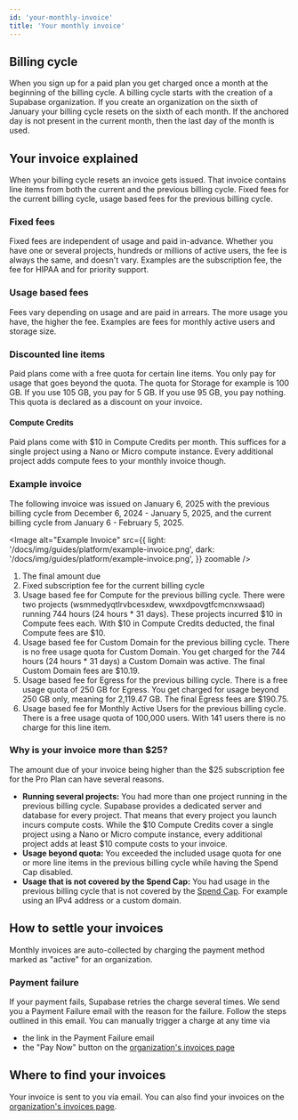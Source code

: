 ```yaml
---
id: 'your-monthly-invoice'
title: 'Your monthly invoice'
---
```


## Billing cycle
When you sign up for a paid plan you get charged once a month at the beginning of the billing cycle. A billing cycle starts with the creation of a Supabase organization. If you create an organization on the sixth of January your billing cycle resets on the sixth of each month. If the anchored day is not present in the current month, then the last day of the month is used.

## Your invoice explained
When your billing cycle resets an invoice gets issued. That invoice contains line items from both the current and the previous billing cycle. Fixed fees for the current billing cycle, usage based fees for the previous billing cycle.

### Fixed fees
Fixed fees are independent of usage and paid in-advance. Whether you have one or several projects, hundreds or millions of active users, the fee is always the same, and doesn't vary. Examples are the subscription fee, the fee for HIPAA and for priority support.

### Usage based fees
Fees vary depending on usage and are paid in arrears. The more usage you have, the higher the fee. Examples are fees for monthly active users and storage size.

### Discounted line items
Paid plans come with a free quota for certain line items. You only pay for usage that goes beyond the quota. The quota for Storage for example is 100 GB. If you use 105 GB, you pay for 5 GB. If you use 95 GB, you pay nothing. This quota is declared as a discount on your invoice.

#### Compute Credits
Paid plans come with $10 in Compute Credits per month. This suffices for a single project using a Nano or Micro compute instance. Every additional project adds compute fees to your monthly invoice though.

### Example invoice
The following invoice was issued on January 6, 2025 with the previous billing cycle from December 6, 2024 - January 5, 2025, and the current billing cycle from January 6 - February 5, 2025.

<Image
  alt="Example Invoice"
  src={{
    light: '/docs/img/guides/platform/example-invoice.png',
    dark: '/docs/img/guides/platform/example-invoice.png',
  }}
  zoomable
/>

1) The final amount due
2) Fixed subscription fee for the current billing cycle
3) Usage based fee for Compute for the previous billing cycle. There were two projects (wsmmedyqtlrvbcesxdew, wwxdpovgtfcmcnxwsaad) running 744 hours (24 hours * 31 days). These projects incurred $10 in Compute fees each. With $10 in Compute Credits deducted, the final Compute fees are $10.
4) Usage based fee for Custom Domain for the previous billing cycle. There is no free usage quota for Custom Domain. You get charged for the 744 hours (24 hours * 31 days) a Custom Domain was active. The final Custom Domain fees are $10.19.
5) Usage based fee for Egress for the previous billing cycle. There is a free usage quota of 250 GB for Egress. You get charged for usage beyond 250 GB only, meaning for 2,119.47 GB. The final Egress fees are $190.75.
6) Usage based fee for Monthly Active Users for the previous billing cycle. There is a free usage quota of 100,000 users. With 141 users there is no charge for this line item.

### Why is your invoice more than $25?
The amount due of your invoice being higher than the $25 subscription fee for the Pro Plan can have several reasons.

- **Running several projects:** You had more than one project running in the previous billing cycle. Supabase provides a dedicated server and database for every project. That means that every project you launch incurs compute costs. While the $10 Compute Credits cover a single project using a Nano or Micro compute instance, every additional project adds at least $10 compute costs to your invoice.
- **Usage beyond quota:** You exceeded the included usage quota for one or more line items in the previous billing cycle while having the Spend Cap disabled.
- **Usage that is not covered by the Spend Cap:** You had usage in the previous billing cycle that is not covered by the [Spend Cap](/docs/guides/platform/cost-control#spend-cap). For example using an IPv4 address or a custom domain.

## How to settle your invoices
Monthly invoices are auto-collected by charging the payment method marked as "active" for an organization.

### Payment failure
If your payment fails, Supabase retries the charge several times. We send you a Payment Failure email with the reason for the failure. Follow the steps outlined in this email. You can manually trigger a charge at any time via
- the link in the Payment Failure email
- the "Pay Now" button on the [organization's invoices page](https://supabase.com/dashboard/org/_/invoices)


## Where to find your invoices
Your invoice is sent to you via email. You can also find your invoices on the [organization's invoices page](https://supabase.com/dashboard/org/_/invoices).










